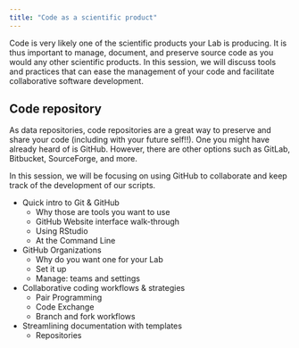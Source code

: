 ```yaml
---
title: "Code as a scientific product"
---
```


Code is very likely one of the scientific products your Lab is producing. It is thus important to manage, document, and preserve source code as you would any other scientific products. In this session, we will discuss tools and practices that can ease the management of your code and facilitate collaborative software development.

## Code repository

As data repositories, code repositories are a great way to preserve and share your code (including with your future self!!). One you might have already heard of is GitHub. However, there are other options such as GitLab, Bitbucket, SourceForge, and more.

In this session, we will be focusing on using GitHub to collaborate and keep track of the development of our scripts.

- Quick intro to Git & GitHub
  - Why those are tools you want to use
  - GitHub Website interface walk-through
  - Using RStudio
  - At the Command Line

- GitHub Organizations
  - Why do you want one for your Lab
  - Set it up
  - Manage: teams and settings
  
- Collaborative coding workflows & strategies
  - Pair Programming
  - Code Exchange
  - Branch and fork workflows

- Streamlining documentation with templates
  - Repositories



  
  
